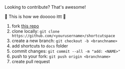 Looking to contribute? That's awesome!

🎵 This is how we dooooo ittt 🎵

1. fork [this repo](https://github.com/TGIFelix/shortcutspace)
2. clone locally: `git clone https://github.com/<yourusername>/shortcutspace`
3. create a new branch: `git checkout -b <branchname>`
4. add shortcuts to `docs` folder
5. commit changes: `git commit --all -m "add: <NAME>"`
6. push to your fork: `git push origin <branchname>`
7. create pull request
